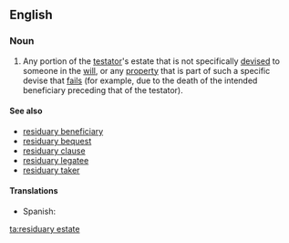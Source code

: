 ==English==
{{wikipedia}}

===Noun===
{{en-noun|head=[[residuary]] [[estate]]}}

# {{lb|en|legal}} Any portion of the [[testator]]'s estate that is not specifically [[devise]]d to someone in the [[will]], or any [[property]] that is part of such a specific devise that [[fail]]s (for example, due to the death of the intended beneficiary preceding that of the testator).

====See also====
* [[residuary beneficiary]]
* [[residuary bequest]]
* [[residuary clause]]
* [[residuary legatee]]
* [[residuary taker]]

====Translations====
{{trans-top|portion of the testator's estate that is not specifically devised to someone in the will}}
* Spanish: {{t|es|heredad residuaria|f}}
{{trans-mid}}
{{trans-bottom}}

[[ta:residuary estate]]